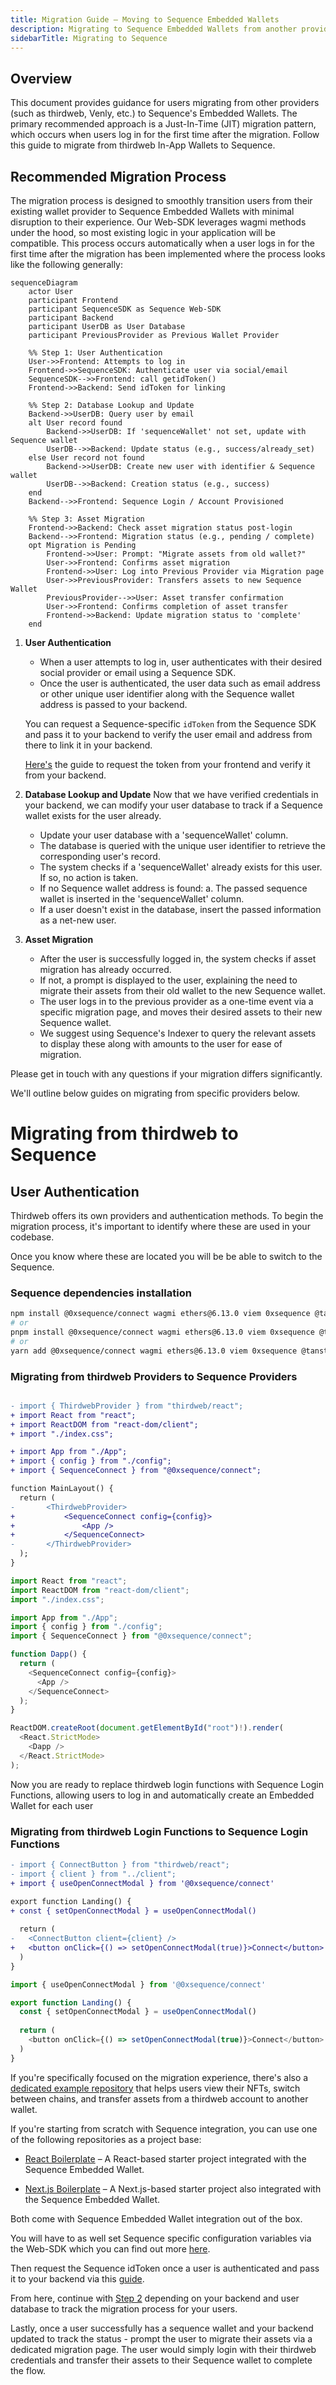 ---
title: Migration Guide – Moving to Sequence Embedded Wallets
description: Migrating to Sequence Embedded Wallets from another provider.
sidebarTitle: Migrating to Sequence
---

## Overview

This document provides guidance for users migrating from other providers (such as thirdweb, Venly, etc.) to Sequence's Embedded Wallets. The primary recommended approach is a Just-In-Time (JIT) migration pattern, which occurs when users log in for the first time after the migration.
<CardGroup>
  <Card title="thirdweb to Sequence" icon="book" href="/solutions/wallets/embedded-wallet/migration#migrating-from-thirdweb-to-sequence">
    Follow this guide to migrate from thirdweb In-App Wallets to Sequence.
  </Card>
</CardGroup>

## Recommended Migration Process

The migration process is designed to smoothly transition users from their existing wallet provider to Sequence Embedded Wallets with minimal disruption to their experience. Our Web-SDK leverages wagmi methods under the hood, so most existing logic in your application will be compatible. This process occurs automatically when a user logs in for the first time after the migration has been implemented where the process looks like the following generally:

```mermaid
sequenceDiagram
    actor User
    participant Frontend
    participant SequenceSDK as Sequence Web-SDK
    participant Backend
    participant UserDB as User Database
    participant PreviousProvider as Previous Wallet Provider

    %% Step 1: User Authentication
    User->>Frontend: Attempts to log in
    Frontend->>SequenceSDK: Authenticate user via social/email
    SequenceSDK-->>Frontend: call getidToken()
    Frontend->>Backend: Send idToken for linking

    %% Step 2: Database Lookup and Update
    Backend->>UserDB: Query user by email
    alt User record found
        Backend->>UserDB: If 'sequenceWallet' not set, update with Sequence wallet
        UserDB-->>Backend: Update status (e.g., success/already_set)
    else User record not found
        Backend->>UserDB: Create new user with identifier & Sequence wallet
        UserDB-->>Backend: Creation status (e.g., success)
    end
    Backend-->>Frontend: Sequence Login / Account Provisioned

    %% Step 3: Asset Migration
    Frontend->>Backend: Check asset migration status post-login
    Backend-->>Frontend: Migration status (e.g., pending / complete)
    opt Migration is Pending
        Frontend->>User: Prompt: "Migrate assets from old wallet?"
        User->>Frontend: Confirms asset migration
        Frontend->>User: Log into Previous Provider via Migration page
        User->>PreviousProvider: Transfers assets to new Sequence Wallet
        PreviousProvider-->>User: Asset transfer confirmation
        User->>Frontend: Confirms completion of asset transfer
        Frontend->>Backend: Update migration status to 'complete'
    end
```

1. **User Authentication**
   - When a user attempts to log in, user authenticates with their desired social provider or email using a Sequence SDK.
   - Once the user is authenticated, the user data such as email address or other unique user identifier along with the Sequence wallet address is passed to your backend.
  
    You can request a Sequence-specific `idToken` from the Sequence SDK and pass it to your backend to verify the user email and address from there to link it in your backend.

   [Here's](https://docs.sequence.xyz/sdk/headless-wallet/verification) the guide to request the token from your frontend and verify it from your backend.

2. **Database Lookup and Update**
Now that we have verified credentials in your backend, we can modify your user database to track if a Sequence wallet exists for the user already.
   - Update your user database with a 'sequenceWallet' column.
   - The database is queried with the unique user identifier to retrieve the corresponding user's record.
   - The system checks if a 'sequenceWallet' already exists for this user. If so, no action is taken.
   - If no Sequence wallet address is found:
     a. The passed sequence wallet is inserted in the 'sequenceWallet' column.
   - If a user doesn't exist in the database, insert the passed information as a net-new user.

3. **Asset Migration**
   - After the user is successfully logged in, the system checks if asset migration has already occurred.
   - If not, a prompt is displayed to the user, explaining the need to migrate their assets from their old wallet to the new Sequence wallet.
   - The user logs in to the previous provider as a one-time event via a specific migration page, and moves their desired assets to their new Sequence wallet. 
   - We suggest using Sequence's Indexer to query the relevant assets to display these along with amounts to the user for ease of migration.

Please get in touch with any questions if your migration differs significantly.

We'll outline below guides on migrating from specific providers below.

# Migrating from thirdweb to Sequence

## User Authentication

Thirdweb offers its own providers and authentication methods. To begin the migration process, it's important to identify where these are used in your codebase.

Once you know where these are located you will be be able to switch to the Sequence.

### Sequence dependencies installation

```bash pnpm
npm install @0xsequence/connect wagmi ethers@6.13.0 viem 0xsequence @tanstack/react-query
# or
pnpm install @0xsequence/connect wagmi ethers@6.13.0 viem 0xsequence @tanstack/react-query
# or
yarn add @0xsequence/connect wagmi ethers@6.13.0 viem 0xsequence @tanstack/react-query
```

### Migrating from thirdweb Providers to Sequence Providers

<CodeGroup>

```diff diff

- import { ThirdwebProvider } from "thirdweb/react";
+ import React from "react";
+ import ReactDOM from "react-dom/client";
+ import "./index.css";

+ import App from "./App";
+ import { config } from "./config";
+ import { SequenceConnect } from "@0xsequence/connect";

function MainLayout() {
  return (
-		<ThirdwebProvider>
+			<SequenceConnect config={config}>
+				<App />
+			</SequenceConnect>
-		</ThirdwebProvider>
  );
}
```

```ts MainLayout.tsx
import React from "react";
import ReactDOM from "react-dom/client";
import "./index.css";

import App from "./App";
import { config } from "./config";
import { SequenceConnect } from "@0xsequence/connect";

function Dapp() {
  return (
    <SequenceConnect config={config}>
      <App />
    </SequenceConnect>
  );
}

ReactDOM.createRoot(document.getElementById("root")!).render(
  <React.StrictMode>
    <Dapp />
  </React.StrictMode>
);
```

</CodeGroup>

Now you are ready to replace thirdweb login functions with Sequence Login Functions, allowing users to log in and automatically create an Embedded Wallet for each user

### Migrating from thirdweb Login Functions to Sequence Login Functions

<CodeGroup>

```diff diff
- import { ConnectButton } from "thirdweb/react";
- import { client } from "../client";
+ import { useOpenConnectModal } from '@0xsequence/connect'

export function Landing() {
+ const { setOpenConnectModal } = useOpenConnectModal()
  
  return (
-   <ConnectButton client={client} />
+   <button onClick={() => setOpenConnectModal(true)}>Connect</button>
  )
}
```

```ts Connect.tsx
import { useOpenConnectModal } from '@0xsequence/connect'

export function Landing() {
  const { setOpenConnectModal } = useOpenConnectModal()
  
  return (
    <button onClick={() => setOpenConnectModal(true)}>Connect</button>
  )
}
```

</CodeGroup>

If you're specifically focused on the migration experience, there's also a [dedicated example repository](https://github.com/0xsequence-demos/embedded-wallet-migration) that helps users view their NFTs, switch between chains, and transfer assets from a thirdweb account to another wallet.

If you're starting from scratch with Sequence integration, you can use one of the following repositories as a project base:

* [React Boilerplate](https://github.com/0xsequence-demos/kit-embedded-wallet-react-boilerplate) – A React-based starter project integrated with the Sequence Embedded Wallet.

* [Next.js Boilerplate](https://github.com/0xsequence-demos/kit-embedded-wallet-nextjs-boilerplate) – A Next.js-based starter project also integrated with the Sequence Embedded Wallet.

Both come with Sequence Embedded Wallet integration out of the box.

You will have to as well set Sequence specific configuration variables via the Web-SDK which you can find out more [here](https://docs.sequence.xyz/sdk/web/getting-started#setting-up-your-dapp).

Then request the Sequence idToken once a user is authenticated and pass it to your backend via this [guide](https://docs.sequence.xyz/sdk/web/guides/verification).

From here, continue with [Step 2](https://docs.sequence.xyz/solutions/wallets/embedded-wallet/migration#recommended-migration-process) depending on your backend and user database to track the migration process for your users.

Lastly, once a user successfully has a sequence wallet and your backend updated to track the status - prompt the user to migrate their assets via a dedicated migration page. The user would simply login with their thirdweb credentials and transfer their assets to their Sequence wallet to complete the flow.

